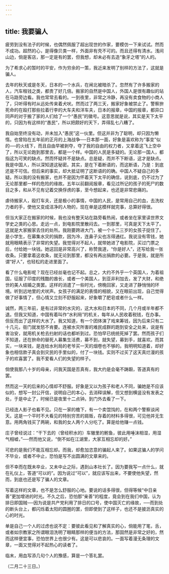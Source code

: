 ```yaml
---
---
---
```

title: 我要骗人
---



疲劳到没有法子的时候，也偶然佩服了超出现世的作家，要模仿一下来试试。然而不成功。超然的心，是得像贝类一样，外面非有壳不可的。而且还得有清水。浅间山边，倘是客店，那一定是有的罢，但我想，却未必有去造“象牙之塔”的人的。

为了希求心的暂时的平安，作为穷余的一策，我近来发明了别样的方法了，这就是骗人。

去年的秋天或是冬天，日本的一个水兵，在闸北被暗杀了。忽然有了许多搬家的人，汽车租钱之类，都贵了好几倍。搬家的自然是中国人，外国人是很有趣似的站在马路旁边看。我也常常去看的。一到夜里，非常之冷静，再没有卖食物的小商人了，只听得有时从远处传来着犬吠。然而过了两三天，搬家好象被禁止了。警察拚死命的在殴打那些拉着行李的大车夫和洋车夫，日本的报章，中国的报章，都异口同声的对于搬了家的人们给了一个“愚民”的徽号。这意思就是说，其实是天下太平的，只因为有这样的“愚民”，所以把颇好的天下，弄得乱七八糟了。

我自始至终没有动，并未加入“愚民”这一伙里。但这并非为了聪明，却只因为懒惰。也曾陷在五年前的正月的上海战争──日本那一面，好象是喜欢称为“事变”似的──的火线下，而且自由早被剥夺，夺了我的自由的权力者，又拿着这飞上空中了，所以无论跑到那里去，都是一个样。中国的人民是多疑的。无论那一国人，都指这为可笑的缺点。然而怀疑并不是缺点。总是疑，而并不下断语，这才是缺点。我是中国人，所以深知道这秘密。其实，是在下着断语的，而这断语，乃是：到底还是不可信。但后来的事实，却大抵证明了这断语的的确。中国人不疑自己的多疑。所以我的没有搬家，也并不是因为怀着天下太平的确信，说到底，仍不过为了无论那里都一样的危险的缘故。五年以前翻阅报章，看见过所记的孩子的死尸的数目之多，和从不见有记着交换俘虏的事，至今想起来，也还是非常悲痛的。

虐待搬家人，殴打车夫，还是极小的事情，中国的人民，是常用自己的血，去洗权力者的手，使他又变成洁净的人物的，现在单是这模样就完事，总算好得很。

但当大家正在搬家的时候，我也没有整天站在路旁看热闹，或者坐在家里读世界文学史之类的心思。走远一点，到电影院里散闷去。一到那里，可真是天下太平了。这就是大家搬家去住的处所。我刚要跨进大门，被一个十二三岁的女孩子捉住了。是小学生，在募集水灾的捐款，因为冷，连鼻子尖也冻得通红。我说没有零钱，她就用眼睛表示了非常的失望。我觉得对不起人，就带她进了电影院，买过门票之后，付给她一块钱。她这回是非常高兴了，称赞我道，“你是好人”，还写给我一张收条。只要拿着这收条，就无论到那里，都没有再出捐款的必要。于是我，就是所谓“好人”，也轻松的走进里面了。

看了什么电影呢？现在已经丝毫也记不起。总之，大约不外乎一个英国人，为着祖国，征服了印度的残酷的酋长，或者一个美国人，到亚非利加去，发了大财，和绝世的美人结婚之类罢。这样的消遣了一些时光，傍晚回家，又走进了静悄悄的环境。听到远地里的犬吠声。女孩子的满足的表情的相貌，又在眼前出现，自己觉得做了好事情了，但心情又立刻不舒服起来，好象嚼了肥皂或者什么一样。

诚然，两三年前，是有过非常的水灾的，这大水和日本的不同，几个月或半年都不退。但我又知道，中国有着叫作“水利局”的机关，每年从人民收着税钱，在办事。但反而出了这样的大水了。我又知道，有一个团体演了戏来筹钱，因为后来只有二十几元，衙门就发怒不肯要。连被水灾所害的难民成群的跑到安全之处来，说是有害治安，就用机关枪去扫射的话也都听到过。恐怕早已统统死掉了罢。然而孩子们不知道，还在拚命的替死人募集生活费，募不到，就失望，募到手，就喜欢。而其实，一块来钱，是连给水利局的老爷买一天的烟卷也不够的。我明明知道着，却好象也相信款子真会到灾民的手里似的，付了一块钱。实则不过买了这天真烂漫的孩子的欢喜罢了。我不爱看人们的失望的样子。

倘使我那八十岁的母亲，问我天国是否真有，我大约是会毫不踌蹰，答道真有的罢。

然而这一天的后来的心情却不舒服。好象是又以为孩子和老人不同，骗她是不应该似的，想写一封公开信，说明自己的本心，去消释误解，但又想到横竖没有发表之处，于是中止了，时候已是夜里十二点钟。到门外去看了一下。

已经连人影子也看不见。只在一家的檐下，有一个卖馄饨的，在和两个警察谈闲天。这是一个平时不大看见的特别穷苦的肩贩，存着的材料多得很，可见他并无生意。用两角钱买了两碗，和我的女人两个人分吃了。算是给他赚一点钱。

庄子曾经说过：“干下去的（曾经积水的）车辙里的鲋鱼，彼此用唾沫相湿，用湿气相嘘，”──然而他又说，“倒不如在江湖里，大家互相忘却的好。”

可悲的是我们不能互相忘却。而我，却愈加恣意的骗起人来了。如果这骗人的学问不毕业，或者不中止，恐怕是写不出圆满的文章来的。

但不幸而在既未卒业，又未中止之际，遇到山本社长了。因为要我写一点什么，就在礼仪上，答道“可以的”。因为说过“可以”，就应该写出来，不要使他失望，然而，到底也还是写了骗人的文章。

写着这样的文章，也不是怎么舒服的心地。要说的话多得很，但得等候“中日亲善”更加增进的时光。不久之后，恐怕那“亲善”的程度，竟会到在我们中国，认为排日即国贼──因为说是共产党利用了排日的口号，使中国灭亡的缘故，──而到处的断头台上，都闪烁着太阳的圆圈的罢，但即使到了这样子，也还不是披沥真实的心的时光。

单是自己一个人的过虑也说不定：要彼此看见和了解真实的心，倘能用了笔，舌，或者如宗教家之所谓眼泪洗明了眼睛那样的便当的方法，那固然是非常之好的，然而这样便宜事，恐怕世界上也很少有。这是可以悲哀的。一面写着漫无条理的文章，一面又觉得对不起热心的读者了。

临末，用血写添几句个人的豫感，算是一个答礼罢。

（二月二十三日。）